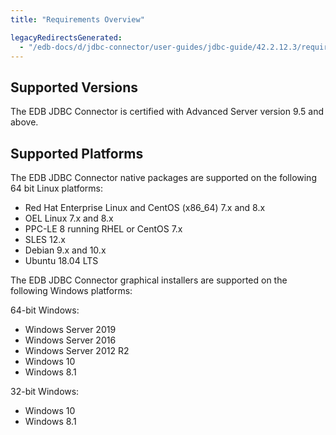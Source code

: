 ```yaml
---
title: "Requirements Overview"

legacyRedirectsGenerated:
  - "/edb-docs/d/jdbc-connector/user-guides/jdbc-guide/42.2.12.3/requirements_overview.html"
---
```


<div id="requirements_overview" class="registered_link"></div>

## Supported Versions

The EDB JDBC Connector is certified with Advanced Server version 9.5 and above.

## Supported Platforms

The EDB JDBC Connector native packages are supported on the following 64 bit Linux platforms:

-   Red Hat Enterprise Linux and CentOS (x86_64) 7.x and 8.x
-   OEL Linux 7.x and 8.x
-   PPC-LE 8 running RHEL or CentOS 7.x
-   SLES 12.x
-   Debian 9.x and 10.x
-   Ubuntu 18.04 LTS

The EDB JDBC Connector graphical installers are supported on the following Windows platforms:

64-bit Windows:

-   Windows Server 2019
-   Windows Server 2016
-   Windows Server 2012 R2
-   Windows 10
-   Windows 8.1

32-bit Windows:

-   Windows 10
-   Windows 8.1
